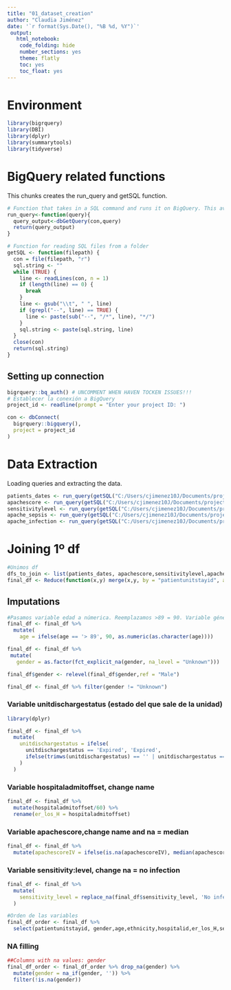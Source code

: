 ```yaml
---
title: "01_dataset_creation"
author: "Claudia Jiménez"
date: '`r format(Sys.Date(), "%B %d, %Y")`'
 output:
   html_notebook:
    code_folding: hide
    number_sections: yes
    theme: flatly
    toc: yes
    toc_float: yes
---
```

# Environment

```r
library(bigrquery)
library(DBI)
library(dplyr)
library(summarytools)
library(tidyverse)
```
# BigQuery related functions

This chunks creates the run_query and getSQL function.

```r
# Function that takes in a SQL command and runs it on BigQuery. This avoids the connection data in each iteration
run_query<-function(query){
  query_output<-dbGetQuery(con,query)
  return(query_output)
}

# Function for reading SQL files from a folder
getSQL <- function(filepath) {
  con = file(filepath, "r")
  sql.string <- ""
  while (TRUE) {
    line <- readLines(con, n = 1)
    if (length(line) == 0) {
      break
    }
    line <- gsub("\\t", " ", line)
    if (grepl("--", line) == TRUE) {
      line <- paste(sub("--", "/*", line), "*/")
    }
    sql.string <- paste(sql.string, line)
  }
  close(con)
  return(sql.string)
}
```

## Setting up connection

```r
bigrquery::bq_auth() # UNCOMMENT WHEN HAVEN TOCKEN ISSUES!!!
# Establecer la conexión a BigQuery
project_id <- readline(prompt = "Enter your project ID: ")

con <- dbConnect(
  bigrquery::bigquery(),
  project = project_id
)

```
# Data Extraction

Loading queries and extracting the data.
```r
patients_dates <- run_query(getSQL("C:/Users/cjimenez10J/Documents/projects/r_urgencias_sepsis/r_urgencias_sepsis/Analysis/sql/patients_date.sql"))
apachescore <- run_query(getSQL("C:/Users/cjimenez10J/Documents/projects/r_urgencias_sepsis/r_urgencias_sepsis/Analysis/sql/apachescore.sql"))
sensitivitylevel <- run_query(getSQL("C:/Users/cjimenez10J/Documents/projects/r_urgencias_sepsis/r_urgencias_sepsis/Analysis/sql/sensitivitylevel.sql"))
apache_sepsis <- run_query(getSQL("C:/Users/cjimenez10J/Documents/projects/r_urgencias_sepsis/r_urgencias_sepsis/Analysis/sql/apache_sepsis.sql"))
apache_infection <- run_query(getSQL("C:/Users/cjimenez10J/Documents/projects/r_urgencias_sepsis/r_urgencias_sepsis/Analysis/sql/apache_infection.sql"))
```

# Joining 1º df
```r
#Unimos df
dfs_to_join <- list(patients_dates, apachescore,sensitivitylevel,apache_sepsis,apache_infection)
final_df <- Reduce(function(x,y) merge(x,y, by = "patientunitstayid", all.x = TRUE), dfs_to_join)
```

## Imputations 
```r
#Pasamos variable edad a númerica. Reemplazamos >89 = 90. Variable género a numérica: hombre = 0, mujer = 1
final_df <- final_df %>%
  mutate(
    age = ifelse(age == '> 89', 90, as.numeric(as.character(age))))

final_df <- final_df %>%
 mutate(
   gender = as.factor(fct_explicit_na(gender, na_level = "Unknown"))) 

final_df$gender <- relevel(final_df$gender,ref = "Male")

final_df <- final_df %>% filter(gender != "Unknown")
```

### Variable unitdischargestatus (estado del que sale de la unidad)
```r
library(dplyr)

final_df <- final_df %>%
  mutate(
    unitdischargestatus = ifelse(
      unitdischargestatus == 'Expired', 'Expired',
      ifelse(trimws(unitdischargestatus) == '' | unitdischargestatus == 'Alive', 'Alive', NA_character_)
    )
  )

```
### Variable hospitaladmitoffset, change name
```r
final_df <- final_df %>%
  mutate(hospitaladmitoffset/60) %>%
  rename(er_los_H = hospitaladmitoffset)
```
### Variable apachescore,change name and na = median
```r
final_df <- final_df %>%
  mutate(apachescoreIV = ifelse(is.na(apachescoreIV), median(apachescoreIV, na.rm = TRUE), apachescoreIV))
```
### Variable sensitivity:level, change na = no infection
```r
final_df <- final_df %>%
  mutate(
    sensitivity_level = replace_na(final_df$sensitivity_level, 'No infection')
  )
```


```r
#Orden de las variables
final_df_order <- final_df %>%
  select(patientunitstayid, gender,age,ethnicity,hospitalid,er_los_H,sepsis_bin,infection_bin,apacheadmissiondx,hospitaladmitsource,hospitaldischargeoffset,unittype,unitvisitnumber,unitstaytype,unitdischargeoffset,unitdischargelocation, unitdischargestatus,uniquepid,apachescoreIV,sensitivity_level)
```

### NA filling
```r
##Columns with na values: gender
final_df_order <- final_df_order %>% drop_na(gender) %>%
  mutate(gender = na_if(gender, '')) %>%
  filter(!is.na(gender))

```






